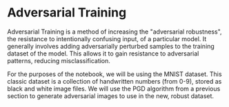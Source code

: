 # Adversarial Training #

Adversarial Training is a method of increasing the "adversarial robustness", the resistance to intentionally confusing input, of a particular model. It generally involves adding adversarially perturbed samples to the training dataset of the model. This allows it to gain resistance to adversarial patterns, reducing misclassification. 

For the purposes of the notebook, we will be using the MNIST dataset. This classic dataset is a collection of handwritten numbers (from 0-9), stored as black and white image files. We will use the PGD algorithm from a previous section to generate adversarial images to use in the new, robust dataset. 
